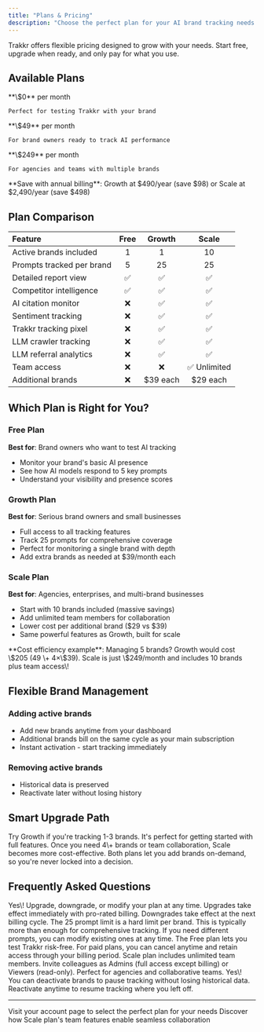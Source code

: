 ```yaml
---
title: "Plans & Pricing"
description: "Choose the perfect plan for your AI brand tracking needs. From solo brand owners to agencies managing multiple clients."
---
```


Trakkr offers flexible pricing designed to grow with your needs. Start free, upgrade when ready, and only pay for what you use.

## Available Plans

<CardGroup cols={3}>
  <Card title="Free" icon="seedling">
    **\$0** per month

    Perfect for testing Trakkr with your brand
  </Card>
  <Card title="Growth" icon="rocket">
    **\$49** per month

    For brand owners ready to track AI performance
  </Card>
  <Card title="Scale" icon="building">
    **\$249** per month

    For agencies and teams with multiple brands
  </Card>
</CardGroup>

<Tip>
  **Save with annual billing**: Growth at $490/year (save $98) or Scale at $2,490/year (save $498)
</Tip>

## Plan Comparison

| Feature                   | Free | Growth      | Scale              |
| :------------------------ | :--: | :---------: | :----------------: |
| Active brands included    | 1    | 1           | 10                 |
| Prompts tracked per brand | 5    | 25          | 25                 |
| Detailed report view      | ✅    | ✅           | ✅                  |
| Competitor intelligence   | ✅    | ✅           | ✅                  |
| AI citation monitor       | ❌    | ✅           | ✅                  |
| Sentiment tracking        | ❌    | ✅           | ✅                  |
| Trakkr tracking pixel     | ❌    | ✅           | ✅                  |
| LLM crawler tracking      | ❌    | ✅           | ✅                  |
| LLM referral analytics    | ❌    | ✅           | ✅                  |
| Team access               | ❌    | ❌           | ✅ Unlimited        |
| Additional brands         | ❌    | $39 each    | $29 each           |

## Which Plan is Right for You?

### Free Plan

**Best for**: Brand owners who want to test AI tracking

- Monitor your brand's basic AI presence
- See how AI models respond to 5 key prompts
- Understand your visibility and presence scores

### Growth Plan

**Best for**: Serious brand owners and small businesses

- Full access to all tracking features
- Track 25 prompts for comprehensive coverage
- Perfect for monitoring a single brand with depth
- Add extra brands as needed at \$39/month each

### Scale Plan

**Best for**: Agencies, enterprises, and multi-brand businesses

- Start with 10 brands included (massive savings)
- Add unlimited team members for collaboration
- Lower cost per additional brand (\$29 vs \$39)
- Same powerful features as Growth, built for scale

<Note>
  **Cost efficiency example**: Managing 5 brands? Growth would cost \$205 (49 \+ 4×\$39). Scale is just \$249/month and includes 10 brands plus team access\!
</Note>

## Flexible Brand Management

### Adding active brands

- Add new brands anytime from your dashboard
- Additional brands bill on the same cycle as your main subscription
- Instant activation - start tracking immediately

### Removing active brands

- Historical data is preserved
- Reactivate later without losing history

## Smart Upgrade Path

<Steps>
  <Step title="Start with Growth">
    Try Growth if you're tracking 1-3 brands. It's perfect for getting started with full features.
  </Step>
  <Step title="Upgrade to Scale When Ready">
    Once you need 4\+ brands or team collaboration, Scale becomes more cost-effective.
  </Step>
  <Step title="Add Brands as You Grow">
    Both plans let you add brands on-demand, so you're never locked into a decision.
  </Step>
</Steps>

## Frequently Asked Questions

<AccordionGroup>
  <Accordion title="Can I change plans anytime?">
    Yes\! Upgrade, downgrade, or modify your plan at any time. Upgrades take effect immediately with pro-rated billing. Downgrades take effect at the next billing cycle.
  </Accordion>
  <Accordion title="What happens if I need more than 25 prompts?">
    The 25 prompt limit is a hard limit per brand. This is typically more than enough for comprehensive tracking. If you need different prompts, you can modify existing ones at any time.
  </Accordion>
  <Accordion title="Do you offer trials or refunds?">
    The Free plan lets you test Trakkr risk-free. For paid plans, you can cancel anytime and retain access through your billing period.
  </Accordion>
  <Accordion title="How does team access work?">
    Scale plan includes unlimited team members. Invite colleagues as Admins (full access except billing) or Viewers (read-only). Perfect for agencies and collaborative teams.
  </Accordion>
  <Accordion title="Can I pause tracking without losing data?">
    Yes\! You can deactivate brands to pause tracking without losing historical data. Reactivate anytime to resume tracking where you left off.
  </Accordion>
</AccordionGroup>

---

<Card title="Ready to upgrade?" icon="sparkles" href="https://trakkr.ai/account">
  Visit your account page to select the perfect plan for your needs
</Card>

<Card title="Learn about Teams" icon="users" href="/teams">
  Discover how Scale plan's team features enable seamless collaboration
</Card>